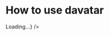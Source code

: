 

<Meta title='Davatar' />

# How to use davatar

<Canvas>
  <Davatar size={120} address={'0x9B6568d72A6f6269049Fac3998d1fadf1E6263cc'} />
  <Davatar
    size={120}
    address={'0x9B6568d72A6f6269049Fac3998d1fadf1E6263cc'}
    generatedAvatarType="blockies"
  />
  <Davatar size={120} address={'0x983110309620D911731Ac0932219af06091b6744'} generatedAvatarType="blockies" />
  <Davatar size={120} address={'0xb8c2C29ee19D8307cb7255e1Cd9CbDE883A267d5'} generatedAvatarType="blockies" />
  <Davatar
    size={120}
    address={'0x9B6568d72A6f6269049Fac3998d1fadf1E6263cc'}
    generatedAvatarType="blockies"
    style={{ borderRadius: 8 }}
  />
  <Davatar
    size={120}
    address={'0x9B6568d72A6f6269049Fac3998d1fadf1E6263cc'}
    defaultComponent={<h2>Loading...</h2>}
  />
</Canvas>
